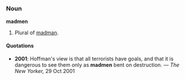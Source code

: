 =={{en}}==
===Noun===
'''madmen'''

# Plural of [[madman]].

====Quotations====
*'''2001''': Hoffman's view is that all terrorists have goals, and that it is dangerous to see them only as '''madmen''' bent on destruction. &mdash; ''The New Yorker,'' 29 Oct 2001
